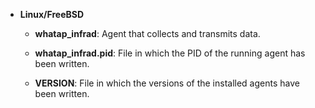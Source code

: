 -   **Linux/FreeBSD**

    -   **whatap_infrad**: Agent that collects and transmits data.

    -   **whatap_infrad.pid**: File in which the PID of the running agent has been written.

    -   **VERSION**: File in which the versions of the installed agents have been written.
